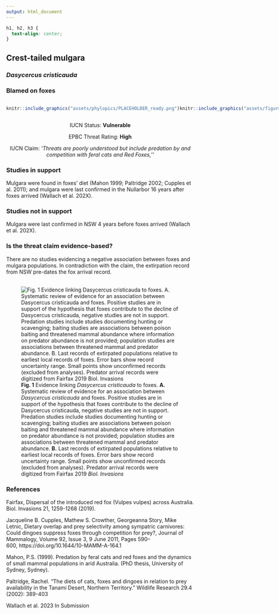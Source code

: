 ```yaml
---
output: html_document
---
```

```css
h1, h2, h3 {
  text-align: center;
}
```

## **Crest-tailed mulgara**
### *Dasycercus cristicauda*
### Blamed on foxes

:::: {style="display: flex;"}

::: {}
  ```r
  knitr::include_graphics("assets/phylopics/PLACEHOLDER_ready.png")
  ```
:::

::: {}

:::

::: {}
  ```r
  knitr::include_graphics("assets/figures/Map_Fox_Dasycercus cristicauda.png")
  ```
:::

::::
<center>
IUCN Status: **Vulnerable**

EPBC Threat Rating: **High**

IUCN Claim: *'Threats are poorly understood but include predation by and competition with feral cats and Red Foxes,''*

</center>

### Studies in support

Mulgara were found in foxes’ diet (Mahon 1999; Paltridge 2002; Cupples et al. 2011); and mulgara were last confirmed in the Nullarbor 16 years after foxes arrived (Wallach et al. 202X).

### Studies not in support

Mulgara were last confirmed in NSW 4 years before foxes arrived (Wallach et al. 202X).

### Is the threat claim evidence-based?

There are no studies evidencing a negative association between foxes and mulgara populations. In contradiction with the claim, the extirpation record from NSW pre-dates the fox arrival record.
<br>
<br>

![**Fig. 1** Evidence linking *Dasycercus cristicauda* to foxes. **A.** Systematic review of evidence for an association between *Dasycercus cristicauda* and foxes. Positive studies are in support of the hypothesis that foxes contribute to the decline of Dasycercus cristicauda, negative studies are not in support. Predation studies include studies documenting hunting or scavenging; baiting studies are associations between poison baiting and threatened mammal abundance where information on predator abundance is not provided; population studies are associations between threatened mammal and predator abundance. **B.** Last records of extirpated populations relative to earliest local records of foxes. Error bars show record uncertainty range. Small points show unconfirmed records (excluded from analyses). Predator arrival records were digitized from Fairfax 2019 *Biol. Invasions*](assets/figures/Main_Evidence_Fox_Dasycercus cristicauda.png)

### References

Fairfax, Dispersal of the introduced red fox (Vulpes vulpes) across Australia. Biol. Invasions 21, 1259-1268 (2019).

Jacqueline B. Cupples, Mathew S. Crowther, Georgeanna Story, Mike Letnic, Dietary overlap and prey selectivity among sympatric carnivores: Could dingoes suppress foxes through competition for prey?, Journal of Mammalogy, Volume 92, Issue 3, 9 June 2011, Pages 590–600, https://doi.org/10.1644/10-MAMM-A-164.1

Mahon, P.S. (1999). Predation by feral cats and red foxes and the dynamics of small mammal populations in arid Australia. (PhD thesis, University of Sydney, Sydney).

Paltridge, Rachel. "The diets of cats, foxes and dingoes in relation to prey availability in the Tanami Desert, Northern Territory." Wildlife Research 29.4 (2002): 389-403

Wallach et al. 2023 In Submission

